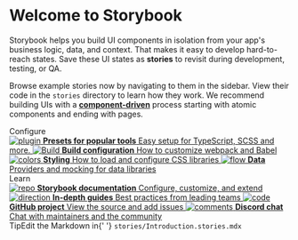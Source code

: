 
<Meta title="Example/Introduction" />

<style>
	{`
    .subheading {
      --mediumdark: '#999999';
      font-weight: 900;
      font-size: 13px;
      color: #999;
      letter-spacing: 6px;
      line-height: 24px;
      text-transform: uppercase;
      margin-bottom: 12px;
      margin-top: 40px;
    }

    .link-list {
      display: grid;
      grid-template-columns: 1fr;
      grid-template-rows: 1fr 1fr;
      row-gap: 10px;
    }

    @media (min-width: 620px) {
      .link-list {
        row-gap: 20px;
        column-gap: 20px;
        grid-template-columns: 1fr 1fr;
      }
    }

    @media all and (-ms-high-contrast:none) {
    .link-list {
        display: -ms-grid;
        -ms-grid-columns: 1fr 1fr;
        -ms-grid-rows: 1fr 1fr;
      }
    }

    .link-item {
      display: block;
      padding: 20px 30px 20px 15px;
      border: 1px solid #00000010;
      border-radius: 5px;
      transition: background 150ms ease-out, border 150ms ease-out, transform 150ms ease-out;
      color: #333333;
      display: flex;
      align-items: flex-start;
    }

    .link-item:hover {
      border-color: #1EA7FD50;
      transform: translate3d(0, -3px, 0);
      box-shadow: rgba(0, 0, 0, 0.08) 0 3px 10px 0;
    }

    .link-item:active {
      border-color: #1EA7FD;
      transform: translate3d(0, 0, 0);
    }

    .link-item strong {
      font-weight: 700;
      display: block;
      margin-bottom: 2px;
    }

    .link-item img {
      height: 40px;
      width: 40px;
      margin-right: 15px;
      flex: none;
    }

    .link-item span {
      font-size: 14px;
      line-height: 20px;
    }

    .tip {
      display: inline-block;
      border-radius: 1em;
      font-size: 11px;
      line-height: 12px;
      font-weight: 700;
      background: #E7FDD8;
      color: #66BF3C;
      padding: 4px 12px;
      margin-right: 10px;
      vertical-align: top;
    }

    .tip-wrapper {
      font-size: 13px;
      line-height: 20px;
      margin-top: 40px;
      margin-bottom: 40px;
    }

    .tip-wrapper code {
      font-size: 12px;
      display: inline-block;
    }
  `}
</style>

# Welcome to Storybook

Storybook helps you build UI components in isolation from your app's business logic, data, and context.
That makes it easy to develop hard-to-reach states. Save these UI states as **stories** to revisit during development, testing, or QA.

Browse example stories now by navigating to them in the sidebar.
View their code in the `stories` directory to learn how they work.
We recommend building UIs with a [**component-driven**](https://componentdriven.org) process starting with atomic components and ending with pages.

<div className="subheading">Configure</div>

<div className="link-list">
	<a
		className="link-item"
		href="https://storybook.js.org/docs/react/addons/addon-types"
		target="_blank"
	>
		<img src={Plugin} alt="plugin" />
		<span>
			<strong>Presets for popular tools</strong>
			Easy setup for TypeScript, SCSS and more.
		</span>
	</a>
	<a
		className="link-item"
		href="https://storybook.js.org/docs/react/configure/webpack"
		target="_blank"
	>
		<img src={StackAlt} alt="Build" />
		<span>
			<strong>Build configuration</strong>
			How to customize webpack and Babel
		</span>
	</a>
	<a
		className="link-item"
		href="https://storybook.js.org/docs/react/configure/styling-and-css"
		target="_blank"
	>
		<img src={Colors} alt="colors" />
		<span>
			<strong>Styling</strong>
			How to load and configure CSS libraries
		</span>
	</a>
	<a
		className="link-item"
		href="https://storybook.js.org/docs/react/get-started/setup#configure-storybook-for-your-stack"
		target="_blank"
	>
		<img src={Flow} alt="flow" />
		<span>
			<strong>Data</strong>
			Providers and mocking for data libraries
		</span>
	</a>
</div>

<div className="subheading">Learn</div>

<div className="link-list">
	<a className="link-item" href="https://storybook.js.org/docs" target="_blank">
		<img src={Repo} alt="repo" />
		<span>
			<strong>Storybook documentation</strong>
			Configure, customize, and extend
		</span>
	</a>
	<a className="link-item" href="https://storybook.js.org/tutorials/" target="_blank">
		<img src={Direction} alt="direction" />
		<span>
			<strong>In-depth guides</strong>
			Best practices from leading teams
		</span>
	</a>
	<a className="link-item" href="https://github.com/storybookjs/storybook" target="_blank">
		<img src={Code} alt="code" />
		<span>
			<strong>GitHub project</strong>
			View the source and add issues
		</span>
	</a>
	<a className="link-item" href="https://discord.gg/storybook" target="_blank">
		<img src={Comments} alt="comments" />
		<span>
			<strong>Discord chat</strong>
			Chat with maintainers and the community
		</span>
	</a>
</div>

<div className="tip-wrapper">
	<span className="tip">Tip</span>Edit the Markdown in{' '}
	<code>stories/Introduction.stories.mdx</code>
</div>
